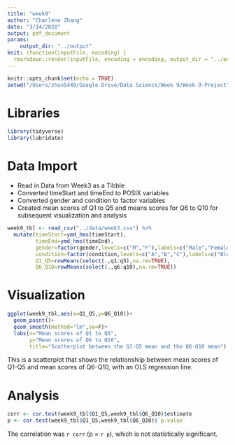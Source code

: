 ```yaml
---
title: "week9"
author: "Charlene Zhang"
date: "3/14/2020"
output: pdf_document
params:
    output_dir: "../output"
knit: (function(inputFile, encoding) {
  rmarkdown::render(inputFile, encoding = encoding, output_dir = "../output") })
---
```


```r
knitr::opts_chunk$set(echo = TRUE)
setwd("/Users/zhan5449/Google Drive/Data Science/Week 9/Week-9-Project")
```

# Libraries
```r
library(tidyverse)
library(lubridate)
```

# Data Import
  + Read in Data from Week3 as a Tibble
  + Converted timeStart and timeEnd to POSIX variables
  + Converted gender and condition to factor variables
  + Created mean scores of Q1 to Q5 and means scores for Q6 to Q10 for subsequent visualization and analysis
```r
week9_tbl <- read_csv("../data/week3.csv") %>%
  mutate(timeStart=ymd_hms(timeStart),
         timeEnd=ymd_hms(timeEnd),
         gender=factor(gender,levels=c("M","F"),labels=c("Male","Female")),
         condition=factor(condition,levels=c("A","B","C"),labels=c("Block A","Block B","Control")),
         Q1_Q5=rowMeans(select(.,q1:q5),na.rm=TRUE),
         Q6_Q10=rowMeans(select(.,q6:q10),na.rm=TRUE)) 
```

# Visualization
```r
ggplot(week9_tbl,aes(x=Q1_Q5,y=Q6_Q10))+
  geom_point()+
  geom_smooth(method="lm",se=F)+
  labs(x="Mean scores of Q1 to Q5",
       y="Mean scores of Q6 to Q10",
       title="Scatterplot between the Q1-Q5 mean and the Q6-Q10 mean")
```

This is a scatterplot that shows the relationshiip between mean scores of Q1-Q5 and mean scores of Q6-Q10, with an OLS regression line. 

# Analysis
```r
corr <- cor.test(week9_tbl$Q1_Q5,week9_tbl$Q6_Q10)$estimate 
p <- cor.test(week9_tbl$Q1_Q5,week9_tbl$Q6_Q10)$`p.value` 
```

The correlation was `r corr` (p = `r p`), which is not statistically significant. 